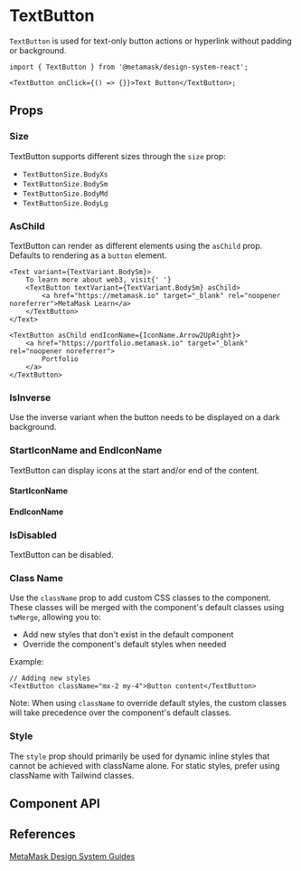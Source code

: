 

# TextButton

`TextButton` is used for text-only button actions or hyperlink without padding or background.

```tsx
import { TextButton } from '@metamask/design-system-react';

<TextButton onClick={() => {}}>Text Button</TextButton>;
```

<Canvas of={TextButtonStories.Default} />

## Props

### Size

TextButton supports different sizes through the `size` prop:

- `TextButtonSize.BodyXs`
- `TextButtonSize.BodySm`
- `TextButtonSize.BodyMd`
- `TextButtonSize.BodyLg`

<Canvas of={TextButtonStories.Size} />

### AsChild

TextButton can render as different elements using the `asChild` prop. Defaults to rendering as a `button` element.

<Canvas of={TextButtonStories.AsChild} />

```tsx
<Text variant={TextVariant.BodySm}>
    To learn more about web3, visit{' '}
    <TextButton textVariant={TextVariant.BodySm} asChild>
        <a href="https://metamask.io" target="_blank" rel="noopener noreferrer">MetaMask Learn</a>
    </TextButton>
</Text>

<TextButton asChild endIconName={IconName.Arrow2UpRight}>
    <a href="https://portfolio.metamask.io" target="_blank" rel="noopener noreferrer">
        Portfolio
    </a>
</TextButton>
```

### IsInverse

Use the inverse variant when the button needs to be displayed on a dark background.

<Canvas of={TextButtonStories.IsInverse} />

### StartIconName and EndIconName

TextButton can display icons at the start and/or end of the content.

#### StartIconName

<Canvas of={TextButtonStories.StartIconName} />

#### EndIconName

<Canvas of={TextButtonStories.EndIconName} />

### IsDisabled

TextButton can be disabled.

<Canvas of={TextButtonStories.IsDisabled} />

### Class Name

Use the `className` prop to add custom CSS classes to the component. These classes will be merged with the component's default classes using `twMerge`, allowing you to:

- Add new styles that don't exist in the default component
- Override the component's default styles when needed

Example:

```tsx
// Adding new styles
<TextButton className="mx-2 my-4">Button content</TextButton>
```

Note: When using `className` to override default styles, the custom classes will take precedence over the component's default classes.

### Style

The `style` prop should primarily be used for dynamic inline styles that cannot be achieved with className alone. For static styles, prefer using className with Tailwind classes.

## Component API

<Controls of={TextButtonStories.Default} />

## References

[MetaMask Design System Guides](https://www.notion.so/MetaMask-Design-System-Guides-Design-f86ecc914d6b4eb6873a122b83c12940)
